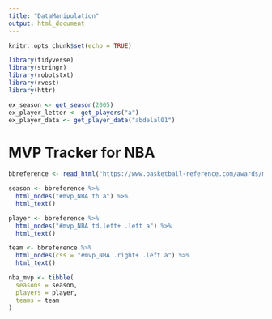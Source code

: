 ```yaml
---
title: "DataManipulation"
output: html_document
---
```


```r
knitr::opts_chunk$set(echo = TRUE)
```

```r
library(tidyverse)
library(stringr)
library(robotstxt)
library(rvest)
library(httr)
```

```r
ex_season <- get_season(2005)
ex_player_letter <- get_players("a")
ex_player_data <- get_player_data("abdelal01")
```

# MVP Tracker for NBA

```r
bbreference <- read_html("https://www.basketball-reference.com/awards/mvp.html")
```

```r
season <- bbreference %>%
  html_nodes("#mvp_NBA th a") %>% 
  html_text()

player <- bbreference %>%
  html_nodes("#mvp_NBA td.left+ .left a") %>%
  html_text()

team <- bbreference %>% 
  html_nodes(css = "#mvp_NBA .right+ .left a") %>% 
  html_text()

nba_mvp <- tibble(
  seasons = season,
  players = player,
  teams = team
)
```
